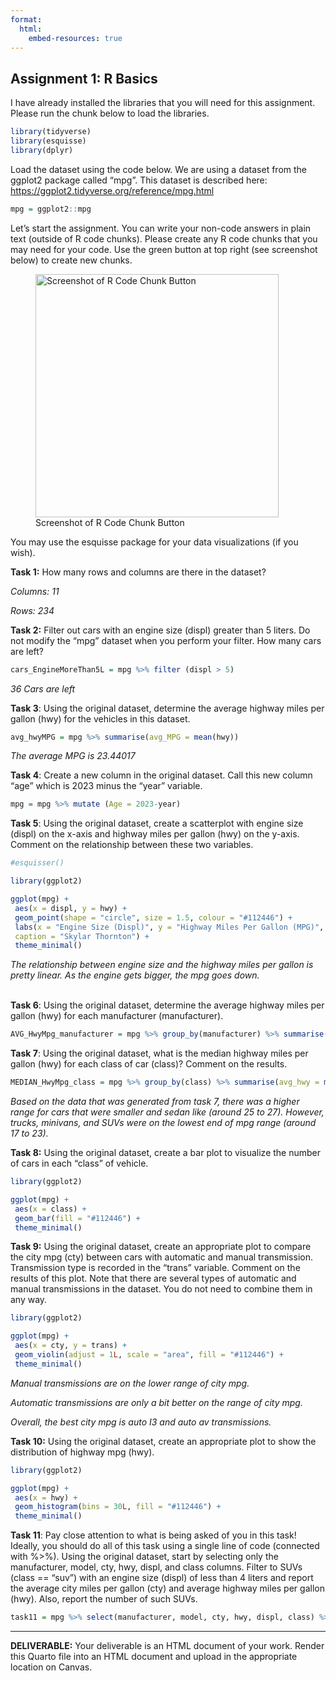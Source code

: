 ```yaml
---
format:
  html:
    embed-resources: true
---
```


## Assignment 1: R Basics

I have already installed the libraries that you will need for this assignment. Please run the chunk below to load the libraries.

```r
library(tidyverse)
library(esquisse)
library(dplyr)
```

Load the dataset using the code below. We are using a dataset from the ggplot2 package called "mpg". This dataset is described here: <https://ggplot2.tidyverse.org/reference/mpg.html>

```r
mpg = ggplot2::mpg
```

Let's start the assignment. You can write your non-code answers in plain text (outside of R code chunks). Please create any R code chunks that you may need for your code. Use the green button at top right (see screenshot below) to create new chunks.

![Screenshot of R Code Chunk Button](screen.png){width="389"}

You may use the esquisse package for your data visualizations (if you wish).

**Task 1:** How many rows and columns are there in the dataset?

*Columns: 11*

*Rows: 234*

**Task 2:** Filter out cars with an engine size (displ) greater than 5 liters. Do not modify the "mpg" dataset when you perform your filter. How many cars are left?

```r
cars_EngineMoreThan5L = mpg %>% filter (displ > 5)
```

*36 Cars are left*

**Task 3**: Using the original dataset, determine the average highway miles per gallon (hwy) for the vehicles in this dataset.

```r
avg_hwyMPG = mpg %>% summarise(avg_MPG = mean(hwy))
```

*The average MPG is 23.44017*

**Task 4**: Create a new column in the original dataset. Call this new column "age" which is 2023 minus the "year" variable.

```r
mpg = mpg %>% mutate (Age = 2023-year)
```

**Task 5**: Using the original dataset, create a scatterplot with engine size (displ) on the x-axis and highway miles per gallon (hwy) on the y-axis. Comment on the relationship between these two variables.

```r
#esquisser()
```

```r

library(ggplot2)

ggplot(mpg) +
 aes(x = displ, y = hwy) +
 geom_point(shape = "circle", size = 1.5, colour = "#112446") +
 labs(x = "Engine Size (Displ)", y = "Highway Miles Per Gallon (MPG)", title = "Task 5", subtitle = "RBasics", 
 caption = "Skylar Thornton") +
 theme_minimal()

```

*The relationship between engine size and the highway miles per gallon is pretty linear. As the engine gets bigger, the mpg goes down.*

**\
Task 6**: Using the original dataset, determine the average highway miles per gallon (hwy) for each manufacturer (manufacturer).

```r

AVG_HwyMpg_manufacturer = mpg %>% group_by(manufacturer) %>% summarise(avg_hwy = mean(hwy))

```

**Task 7**: Using the original dataset, what is the median highway miles per gallon (hwy) for each class of car (class)? Comment on the results.

```r

MEDIAN_HwyMpg_class = mpg %>% group_by(class) %>% summarise(avg_hwy = median(hwy))

```

*Based on the data that was generated from task 7, there was a higher range for cars that were smaller and sedan like (around 25 to 27). However, trucks, minivans, and SUVs were on the lowest end of mpg range (around 17 to 23).*

**Task 8:** Using the original dataset, create a bar plot to visualize the number of cars in each "class" of vehicle.

```r

library(ggplot2)

ggplot(mpg) +
 aes(x = class) +
 geom_bar(fill = "#112446") +
 theme_minimal()

```

**Task 9:** Using the original dataset, create an appropriate plot to compare the city mpg (cty) between cars with automatic and manual transmission. Transmission type is recorded in the "trans" variable. Comment on the results of this plot. Note that there are several types of automatic and manual transmissions in the dataset. You do not need to combine them in any way.

```r

library(ggplot2)

ggplot(mpg) +
 aes(x = cty, y = trans) +
 geom_violin(adjust = 1L, scale = "area", fill = "#112446") +
 theme_minimal()


```

*Manual transmissions are on the lower range of city mpg.*

*Automatic* *transmissions are only a bit better on the range of city mpg.*

*Overall, the best city mpg is auto I3 and auto av transmissions.*

**Task 10:** Using the original dataset, create an appropriate plot to show the distribution of highway mpg (hwy).

```r

library(ggplot2)

ggplot(mpg) +
 aes(x = hwy) +
 geom_histogram(bins = 30L, fill = "#112446") +
 theme_minimal()

```

**Task 11**: Pay close attention to what is being asked of you in this task! Ideally, you should do all of this task using a single line of code (connected with %\>%). Using the original dataset, start by selecting only the manufacturer, model, cty, hwy, displ, and class columns. Filter to SUVs (class == "suv") with an engine size (displ) of less than 4 liters and report the average city miles per gallon (cty) and average highway miles per gallon (hwy). Also, report the number of such SUVs.

```r

task11 = mpg %>% select(manufacturer, model, cty, hwy, displ, class) %>% filter(class=="suv" & displ < 4 ) %>% summarise(avg_cty = mean(cty), avg_hwy = mean(hwy), count = "suv")
```

------------------------------------------------------------------------

**DELIVERABLE:** Your deliverable is an HTML document of your work. Render this Quarto file into an HTML document and upload in the appropriate location on Canvas.
